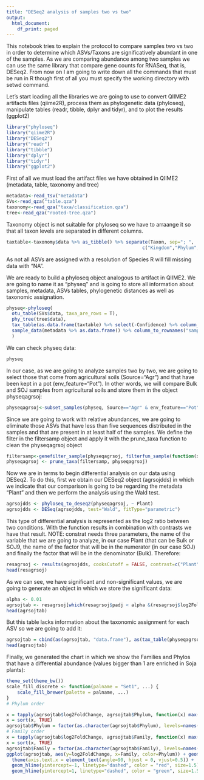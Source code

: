 ---
title: "DESeq2 analysis of samples two vs two"
output:
  html_document:
    df_print: paged
---

This notebook tries to explain the protocol to compare samples two vs two in order to determine which ASVs/Taxons are significatively abundant in one of the samples. As we are comparing abundance among two samples we can use the same library that compare gene counts for RNASeq, that is, DESeq2. From now on I am going to write down all the commands that must be run in R though first of all you must specify the working directory with setwd command.

Let's start loading all the libraries we are going to use to convert QIIME2 artifacts files (qiime2R), process them as phylogenetic data (phyloseq), manipulate tables (readr, tibble, dplyr and tidyr), and to plot the results (ggplot2)

```{r libraries, warning=FALSE, message=FALSE}
library("phyloseq")
library("qiime2R")
library("DESeq2")
library("readr")
library("tibble")
library("dplyr")
library("tidyr")
library("ggplot2")
```


First of all we must load the artifact files we have obtained in QIIME2 (metadata, table, taxonomy and tree)

```{r loaddata, message=FALSE}
metadata<-read_tsv("metadata")
SVs<-read_qza("table.qza")
taxonomy<-read_qza("taxa/classification.qza")
tree<-read_qza("rooted-tree.qza")
```

Taxonomy object is not suitable for phyloseq so we have to arraange it so that all taxon levels are separated in different columns.

```{r taxtablearr}
taxtable<-taxonomy$data %>% as_tibble() %>% separate(Taxon, sep="; ",
                                                  c("Kingdom","Phylum","Class","Order","Family","Genus","Species"))
```

As not all ASVs are assigned with a resolution of Species R will fill missing data with "NA".

We are ready to build a phyloseq object analogous to artifact in QIIME2. We are going to name it as "physeq" and is going to store all information about samples, metadata, ASVs tables, phylogenetic distances as well as taxonomic assignation. 

```{r physeq}
physeq<-phyloseq(
  otu_table(SVs$data, taxa_are_rows = T),
  phy_tree(tree$data),
  tax_table(as.data.frame(taxtable) %>% select(-Confidence) %>% column_to_rownames("Feature.ID") %>% as.matrix()),
  sample_data(metadata %>% as.data.frame() %>% column_to_rownames("sampleid"))
  )
```

We can check physeq data:
```{r seephyseq}
physeq
```

In our case, as we are going to analyze samples two by two, we are going to select those that come from agricultural soils (Source="Agr") and that have been kept in a pot (env_feature="Pot"). In other words, we will compare Bulk and SOJ samples from agricultural soils and store them in the object physeqagrsoj:

```{r filterdata}
physeqagrsoj<-subset_samples(physeq, Source=="Agr" & env_feature=="Pot")

```

Since we are going to work with relative abundances, we are going to eliminate those ASVs that have less than five sequences distributed in the samples and that are present in at least half of the samples. We define the filter in the filtersamp object and apply it with the prune_taxa function to clean the physeqagrsoj object
```{r filterabundance}
filtersamp<-genefilter_sample(physeqagrsoj, filterfun_sample(function(x) x > 5), A=0.5*nsamples(physeqagrsoj))
physeqagrsoj <- prune_taxa(filtersamp, physeqagrsoj)

```

Now we are in terms to begin differential analysis on our data using DESeq2. To do this, first we obtain our DESeq2 object (agrsojdds) in which we indicate that our comparison is going to be regarding the metadata "Plant" and then we perform the analysis using the Wald test.

```{r DESeq}
agrsojdds <- phyloseq_to_deseq2(physeqagrsoj, ~ Plant)
agrsojdds <- DESeq(agrsojdds, test="Wald", fitType="parametric")

```

This type of differential analysis is represented as the log2 ratio between two conditions. With the function results in combination with contrasts we have that result. NOTE: constrat needs three parameters, the name of the variable that we are going to analyze, in our case Plant (that can be Bulk or SOJ9, the name of the factor that will be in the numerator (in our case SOJ) and finally the factor that will be in the denominator (Bulk). Therefore: 

```{r results}
resagrsoj <- results(agrsojdds, cooksCutoff = FALSE, contrast=c("Plant", "SOJ", "Bulk"))
head(resagrsoj)

```
As we can see, we have significant and non-significant values, we are going to generate an object in which we store the significant data:
```{r significant}
alpha <- 0.01
agrsojtab <- resagrsoj[which(resagrsoj$padj < alpha &(resagrsoj$log2FoldChange >=1 | resagrsoj$log2FoldChange<=-1)), ]
head(agrsojtab)

```
But this table lacks information about the taxonomic assignment for each ASV so we are going to add it:
```{r significantplustax}
agrsojtab = cbind(as(agrsojtab, "data.frame"), as(tax_table(physeqagrsoj)[rownames(agrsojtab), ], "matrix"))
head(agrsojtab)
```
Finally, we generated the chart in which we show the Families and Phylos that have a differential abundance (values bigger than 1 are enriched in Soja plants):
```{r plotgr}
theme_set(theme_bw())
scale_fill_discrete <- function(palname = "Set1", ...) {
    scale_fill_brewer(palette = palname, ...)
}
# Phylum order

x = tapply(agrsojtab$log2FoldChange, agrsojtab$Phylum, function(x) max(x))
x = sort(x, TRUE)
agrsojtab$Phylum = factor(as.character(agrsojtab$Phylum), levels=names(x))
# Family order
x = tapply(agrsojtab$log2FoldChange, agrsojtab$Family, function(x) max(x))
x = sort(x, TRUE)
agrsojtab$Family = factor(as.character(agrsojtab$Family), levels=names(x))
ggplot(agrsojtab, aes(y=log2FoldChange, x=Family, color=Phylum)) + geom_point(size=4) +
  theme(axis.text.x = element_text(angle=90, hjust = 0, vjust=0.5)) +
  geom_hline(yintercept=-1, linetype="dashed", color = "red", size=1.5) +
  geom_hline(yintercept=1, linetype="dashed", color = "green", size=1.5)

```

